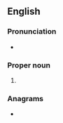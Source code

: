 {{also|nomas|Nomas|nomás}}
==English==

===Pronunciation===
* {{a|US}} {{IPA|/ˈnoʊ.mæs/|lang=en}}

===Proper noun===
{{en-proper noun}}

# {{lb|en|US}} {{acronym of|{{w|National Organization for Men Against Sexism}}|lang=en}}

===Anagrams===
* {{anagrams|en|Manso|Mason|Osman|manos|mason|moans|monas}}